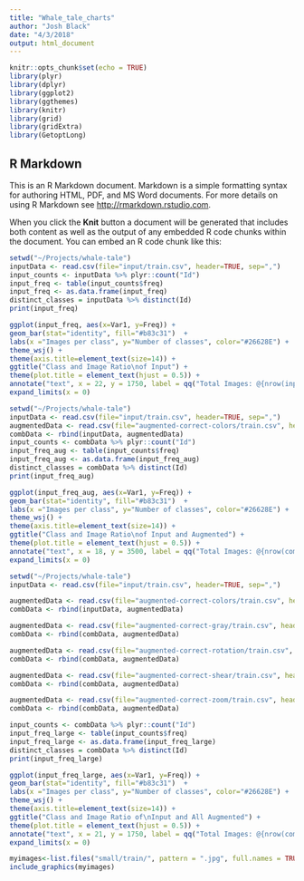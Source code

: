 ```yaml
---
title: "Whale_tale_charts"
author: "Josh Black"
date: "4/3/2018"
output: html_document
---
```


```r
knitr::opts_chunk$set(echo = TRUE)
library(plyr)
library(dplyr)
library(ggplot2)
library(ggthemes)
library(knitr)
library(grid)
library(gridExtra)
library(GetoptLong)
```

## R Markdown

This is an R Markdown document. Markdown is a simple formatting syntax for authoring HTML, PDF, and MS Word documents. For more details on using R Markdown see <http://rmarkdown.rstudio.com>.

When you click the **Knit** button a document will be generated that includes both content as well as the output of any embedded R code chunks within the document. You can embed an R code chunk like this:

```r
setwd("~/Projects/whale-tale")
inputData <- read.csv(file="input/train.csv", header=TRUE, sep=",")
input_counts <- inputData %>% plyr::count("Id")
input_freq <- table(input_counts$freq)
input_freq <- as.data.frame(input_freq)
distinct_classes = inputData %>% distinct(Id)
print(input_freq)
```

```r
ggplot(input_freq, aes(x=Var1, y=Freq)) +
geom_bar(stat="identity", fill="#b83c31")  + 
labs(x ="Images per class", y="Number of classes", color="#26628E") + 
theme_wsj() +
theme(axis.title=element_text(size=14)) + 
ggtitle("Class and Image Ratio\nof Input") +
theme(plot.title = element_text(hjust = 0.5)) +
annotate("text", x = 22, y = 1750, label = qq("Total Images: @{nrow(inputData)}\n Total Classes: @{nrow(distinct_classes)}")) +
expand_limits(x = 0)
```

```r
setwd("~/Projects/whale-tale")
inputData <- read.csv(file="input/train.csv", header=TRUE, sep=",")
augmentedData <- read.csv(file="augmented-correct-colors/train.csv", header=TRUE, sep=",")
combData <- rbind(inputData, augmentedData)
input_counts <- combData %>% plyr::count("Id")
input_freq_aug <- table(input_counts$freq)
input_freq_aug <- as.data.frame(input_freq_aug)
distinct_classes = combData %>% distinct(Id)
print(input_freq_aug)
```


```r
ggplot(input_freq_aug, aes(x=Var1, y=Freq)) +
geom_bar(stat="identity", fill="#b83c31")  + 
labs(x ="Images per class", y="Number of classes", color="#26628E") + 
theme_wsj() +
theme(axis.title=element_text(size=14)) + 
ggtitle("Class and Image Ratio\nof Input and Augmented") +
theme(plot.title = element_text(hjust = 0.5)) +
annotate("text", x = 18, y = 3500, label = qq("Total Images: @{nrow(combData)}\nTotal Classes: @{nrow(distinct_classes)}")) +
expand_limits(x = 0)
```



```r
setwd("~/Projects/whale-tale")
inputData <- read.csv(file="input/train.csv", header=TRUE, sep=",")

augmentedData <- read.csv(file="augmented-correct-colors/train.csv", header=TRUE, sep=",")
combData <- rbind(inputData, augmentedData)

augmentedData <- read.csv(file="augmented-correct-gray/train.csv", header=TRUE, sep=",")
combData <- rbind(combData, augmentedData)

augmentedData <- read.csv(file="augmented-correct-rotation/train.csv", header=TRUE, sep=",")
combData <- rbind(combData, augmentedData)

augmentedData <- read.csv(file="augmented-correct-shear/train.csv", header=TRUE, sep=",")
combData <- rbind(combData, augmentedData)

augmentedData <- read.csv(file="augmented-correct-zoom/train.csv", header=TRUE, sep=",")
combData <- rbind(combData, augmentedData)

input_counts <- combData %>% plyr::count("Id")
input_freq_large <- table(input_counts$freq)
input_freq_large <- as.data.frame(input_freq_large)
distinct_classes = combData %>% distinct(Id)
print(input_freq_large)
```

```r
ggplot(input_freq_large, aes(x=Var1, y=Freq)) +
geom_bar(stat="identity", fill="#b83c31")  + 
labs(x ="Images per class", y="Number of classes", color="#26628E") + 
theme_wsj() +
theme(axis.title=element_text(size=14)) + 
ggtitle("Class and Image Ratio of\nInput and All Augmented") +
theme(plot.title = element_text(hjust = 0.5)) +
annotate("text", x = 21, y = 1750, label = qq("Total Images: @{nrow(combData)}\nTotal Classes: @{nrow(distinct_classes)}")) +
expand_limits(x = 0)
```

```r
myimages<-list.files("small/train/", pattern = ".jpg", full.names = TRUE)
include_graphics(myimages)

```
